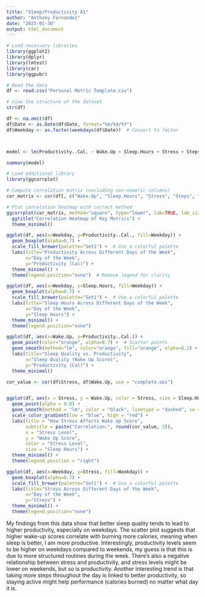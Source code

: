 ```yaml
---
title: "Sleep/Productivity A1"
author: "Anthony Fernandez"
date: "2025-01-30"
output: html_document
---
```


```r
# Load necessary libraries
library(ggplot2)
library(dplyr)
library(lmtest)
library(car)
library(ggpubr)

# Read the data
df <- read.csv("Personal Metric Template.csv")

# View the structure of the dataset
str(df)

```

```r

df <- na.omit(df) 
df$Date <- as.Date(df$Date, format="%m/%d/%Y")
df$Weekday <- as.factor(weekdays(df$Date))  # Convert to factor



model <- lm(Productivity..Cal. ~ Wake.Up + Sleep.Hours + Stress + Steps + Weekday , data=df)

summary(model)

```

```r
# Load additional library
library(ggcorrplot)

# Compute correlation matrix (excluding non-numeric columns)
cor_matrix <- cor(df[, c("Wake.Up", "Sleep.Hours", "Stress", "Steps", "Productivity..Cal.")], use="complete.obs")

# Plot correlation heatmap with correct method
ggcorrplot(cor_matrix, method="square", type="lower", lab=TRUE, lab_size=3, colors = c("red", "white", "blue")) +
  ggtitle("Correlation Heatmap of Key Metrics") +
  theme_minimal()

```

```r
ggplot(df, aes(x=Weekday, y=Productivity..Cal., fill=Weekday)) +
  geom_boxplot(alpha=0.7) +
  scale_fill_brewer(palette="Set1") +  # Use a colorful palette
  labs(title="Productivity Across Different Days of the Week",
       x="Day of the Week",
       y="Productivity (Cal)") +
  theme_minimal() +
  theme(legend.position="none")  # Remove legend for clarity
```
```r
ggplot(df, aes(x=Weekday, y=Sleep.Hours, fill=Weekday)) +
  geom_boxplot(alpha=0.7) +
  scale_fill_brewer(palette="Set1") +  # Use a colorful palette
  labs(title="Sleep Hours Across Different Days of the Week",
       x="Day of the Week",
       y="Sleep Hours") +
  theme_minimal() +
  theme(legend.position="none") 
```



```r
ggplot(df, aes(x=Wake.Up, y=Productivity..Cal.)) +
  geom_point(color="orange", alpha=0.7) +  # Scatter points
  geom_smooth(method="lm", color="orange", fill="orange", alpha=0.2) +  # Regression line
  labs(title="Sleep Quality vs. Productivity",
       x="Sleep Quality (Wake Up Score)",
       y="Productivity (Cal)") +
  theme_minimal()
```

```r
cor_value <- cor(df$Stress, df$Wake.Up, use = "complete.obs")


ggplot(df, aes(x = Stress, y = Wake.Up, color = Stress, size = Sleep.Hours)) +
  geom_point(alpha = 0.8) +
  geom_smooth(method = "lm", color = "black", linetype = "dashed", se = FALSE) +
  scale_color_gradient(low = "blue", high = "red") +
  labs(title = "How Stress Affects Wake Up Score",
       subtitle = paste("Correlation:", round(cor_value, 2)),
       x = "Stress Level",
       y = "Wake Up Score",
       color = "Stress Level",
       size = "Sleep Hours") +
  theme_minimal() +
  theme(legend.position = "right")
```



```r
ggplot(df, aes(x=Weekday, y=Stress, fill=Weekday)) +
  geom_boxplot(alpha=0.7) +
  scale_fill_brewer(palette="Set1") +  # Use a colorful palette
  labs(title="Stress Across Different Days of the Week",
       x="Day of the Week",
       y="Stress") +
  theme_minimal() +
  theme(legend.position="none")
```






My findings from this data show that better sleep quality tends to lead to higher productivity, especially on weekdays. The scatter plot suggests that higher wake-up scores correlate with burning more calories, meaning when sleep is better, I am more productive. Interestingly, productivity levels seem to be higher on weekdays compared to weekends, my guess is that this is due to more structured routines during the week. There’s also a negative relationship between stress and productivity, and stress levels might be lower on weekends, but so is productivity. Another interesting trend is that taking more steps throughout the day is linked to better productivity, so staying active might help performance (calories burned) no matter what day it is.